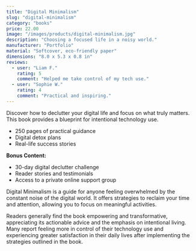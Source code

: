 ```yaml
---
title: "Digital Minimalism"
slug: "digital-minimalism"
category: "books"
price: 22.00
image: "/images/products/digital-minimalism.jpg"
description: "Choosing a focused life in a noisy world."
manufacturer: "Portfolio"
material: "Softcover, eco-friendly paper"
dimensions: "8.0 x 5.3 x 0.8 in"
reviews:
  - user: "Liam F."
    rating: 5
    comment: "Helped me take control of my tech use."
  - user: "Sophie W."
    rating: 4
    comment: "Practical and inspiring."
---
```


Discover how to declutter your digital life and focus on what truly matters. This book provides a blueprint for intentional technology use.

- 250 pages of practical guidance
- Digital detox plans
- Real-life success stories

**Bonus Content:**
- 30-day digital declutter challenge
- Reader stories and testimonials
- Access to a private online support group

Digital Minimalism is a guide for anyone feeling overwhelmed by the constant noise of the digital world. It offers strategies to reclaim your time and attention, allowing you to focus on meaningful activities.

Readers generally find the book empowering and transformative, appreciating its actionable advice and the emphasis on intentional living. Many report feeling more in control of their technology use and experiencing greater satisfaction in their daily lives after implementing the strategies outlined in the book.
